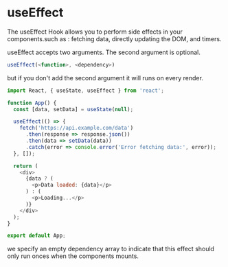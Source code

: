 # useEffect 

The useEffect Hook allows you to perform side effects in your components.such as : fetching data, directly updating the DOM, and timers.

useEffect accepts two arguments. The second argument is optional.


```javascript
useEffect(<function>, <dependency>)
```


but if you don't add the second argument it will runs on every render.


```javascript
import React, { useState, useEffect } from 'react';

function App() {
  const [data, setData] = useState(null);

  useEffect(() => {
    fetch('https://api.example.com/data')
      .then(response => response.json())
      .then(data => setData(data))
      .catch(error => console.error('Error fetching data:', error));
  }, []);

  return (
    <div>
      {data ? (
        <p>Data loaded: {data}</p>
      ) : (
        <p>Loading...</p>
      )}
    </div>
  );
}

export default App;


```

we specify an empty dependency array to indicate that this effect should only run onces when the components mounts.
